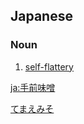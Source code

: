 ==Japanese==
{{ja-kanjitab|手|前|味|噌}}

===Noun===
{{ja-noun|てまえ みそ}}

# [[self-flattery]]

[[Category:Yojijukugo|てまえみそ]]

[[ja:手前味噌]]